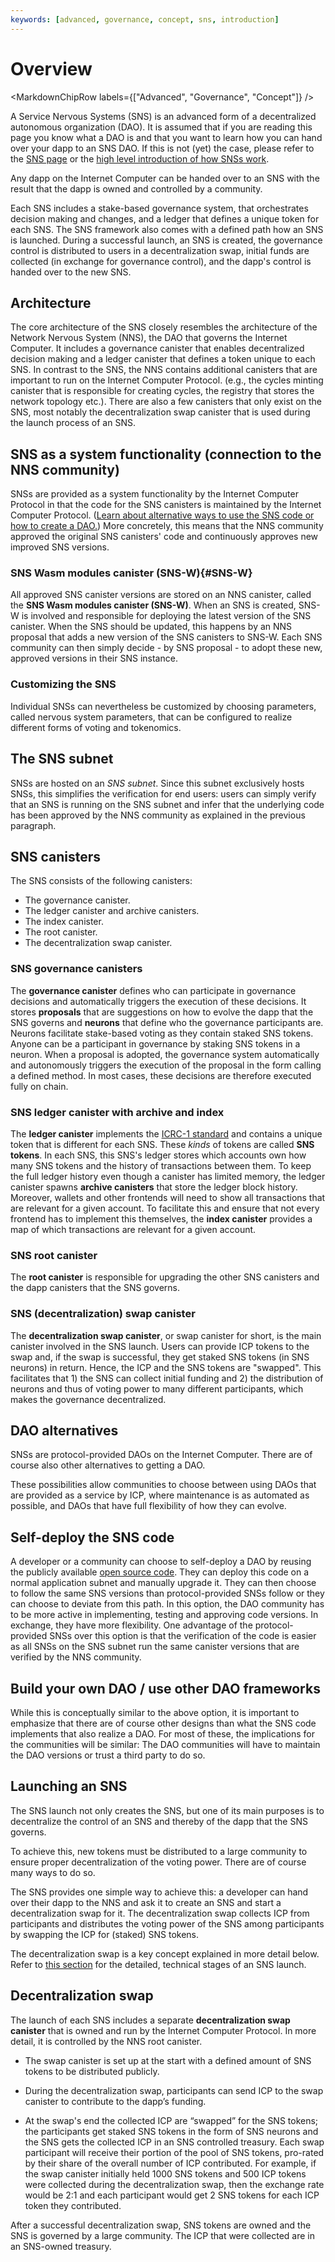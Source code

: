 ```yaml
---
keywords: [advanced, governance, concept, sns, introduction]
---
```



# Overview

<MarkdownChipRow labels={["Advanced", "Governance", "Concept"]} />

A Service Nervous Systems (SNS) is an advanced form of a decentralized autonomous organization (DAO).
It is assumed that if you are reading this page you know what a DAO is and that you want to learn how
you can hand over your dapp to an SNS DAO.
If this is not (yet) the case, please refer to the [SNS page](/sns/) or the [high level introduction of how SNSs work](/how-it-works/sns/).

Any dapp on the Internet Computer can be handed over to an SNS with the result that the dapp is
owned and controlled by a community.

Each SNS includes a stake-based governance system, that orchestrates decision making and changes, and a ledger that defines a unique token for each SNS.
The SNS framework also comes with a defined path how an SNS is launched.
During a successful launch, an SNS is created, the governance control is distributed to users in a decentralization swap, initial funds are collected (in exchange for governance control), and the dapp's control is handed over to the new SNS.

## Architecture

The core architecture of the SNS closely resembles the architecture of the Network Nervous System
(NNS), the DAO that governs the Internet Computer.
It includes a governance canister that enables decentralized decision making and a ledger canister
that defines a token unique to each SNS.
In contrast to the SNS, the NNS contains additional canisters that are important to run on the Internet Computer Protocol.
(e.g., the cycles minting canister that is responsible for creating cycles, the registry
that stores the network topology etc.).
There are also a few canisters that only exist on the SNS, most notably the decentralization
swap canister that is used during the launch process of an SNS.

## SNS as a system functionality (connection to the NNS community)
SNSs are provided as a system functionality by the Internet Computer Protocol in that the code for the SNS canisters
is maintained by the Internet Computer Protocol. ([Learn about alternative ways to use the SNS code or how to create a DAO.](#dao-alternatives))
More concretely, this means that the NNS community approved the original SNS canisters' code
and continuously approves new improved SNS versions.

### SNS Wasm modules canister (SNS-W){#SNS-W}
All approved SNS canister versions are stored on an NNS canister,
called the **SNS Wasm modules canister (SNS-W)**.
When an SNS is created, SNS-W is involved and responsible for deploying the latest version of
the SNS canister.
When the SNS should be updated, this happens by an NNS proposal that adds a new version of the
SNS canisters to SNS-W.
Each SNS community can then simply decide - by SNS proposal - to adopt these new, approved versions in their SNS instance.

### Customizing the SNS

Individual SNSs can nevertheless be customized by choosing parameters,
called nervous system parameters, that
can be configured to realize different forms of voting and tokenomics.

## The SNS subnet
SNSs are hosted on an _SNS subnet_. Since this subnet exclusively hosts SNSs,
this simplifies the verification for end users: users can simply verify that an SNS is running
on the SNS subnet and infer that the underlying code has been approved by the NNS community as
explained in the previous paragraph.

## SNS canisters
The SNS consists of the following canisters:
* The governance canister.
* The ledger canister and archive canisters.
* The index canister.
* The root canister.
* The decentralization swap canister.

### SNS governance canisters
The **governance canister** defines who can participate in governance decisions and automatically triggers the execution of these decisions.
It stores **proposals** that are suggestions on how to
evolve the dapp that the SNS governs and **neurons** that define who the governance participants are. Neurons facilitate stake-based voting as they contain staked SNS tokens.
Anyone can be a participant in governance by staking SNS tokens in a neuron.
When a proposal is adopted, the governance system automatically and autonomously triggers the execution of the proposal in the form calling a defined method. In most cases, these decisions are therefore executed fully on chain.

### SNS ledger canister with archive and index
The **ledger canister** implements the
[ICRC-1 standard](https://github.com/dfinity/ICRC-1)
and contains a unique token that is different for each SNS. These _kinds_ of tokens are called **SNS tokens**.
In each SNS, this SNS's ledger stores which accounts own how many SNS tokens and
the history of transactions between them.
To keep the full ledger history even though a canister has limited
memory, the ledger canister spawns **archive canisters** that store the ledger block history.
Moreover, wallets and other frontends will need to show all transactions that are
relevant for a given account.
To facilitate this and ensure that not every frontend has to implement this themselves,
the **index canister** provides a map of which transactions are relevant for a given account.

### SNS root canister
The **root canister** is responsible for upgrading the other SNS canisters
and the dapp canisters that the SNS governs.

### SNS (decentralization) swap canister
The **decentralization swap canister**, or swap canister for short, is the main canister involved
in the SNS launch. Users can provide ICP tokens to the swap and, if the swap is successful, they get staked SNS tokens (in SNS neurons) in return.
Hence, the ICP and the SNS tokens are "swapped".
This facilitates that 1) the SNS can collect initial funding and
2) the distribution of neurons and thus of voting power to many different participants, which makes the governance decentralized.

## DAO alternatives

SNSs are protocol-provided DAOs on the Internet Computer.
There are of course also other alternatives to getting a DAO.

These possibilities allow communities to choose between using DAOs that are provided
as a service by ICP, where maintenance is as automated as possible, and DAOs
that have full flexibility of how they can evolve.


## Self-deploy the SNS code
  A developer or a community can choose to self-deploy a DAO by reusing the publicly
  available [open source code](https://github.com/dfinity/ic/tree/master/rs/sns).
They can deploy this code on a normal application subnet and manually upgrade it.
  They can then choose to follow the same SNS versions than
  protocol-provided SNSs follow or they can choose to deviate from this path.
  In this option, the DAO community has to be more active in
  implementing, testing and approving code versions. In exchange, they have more flexibility.
One advantage of the protocol-provided SNSs over this option is that the verification of the code is
easier as all SNSs on the SNS subnet run the same canister versions that are verified by the
  NNS community.

## Build your own DAO / use other DAO frameworks
  While this is conceptually similar to the above option, it is important to emphasize
  that there are of course other designs than what the SNS code implements
  that also realize a DAO.
  For most of these, the implications for the communities will be similar: The DAO
  communities will have to maintain the DAO versions or trust
  a third party to do so.


## Launching an SNS

The SNS launch not only creates the SNS, but one of its main purposes is to
decentralize the control of an SNS and thereby of the dapp that the SNS governs.

To achieve this, new tokens must be distributed to a large community to ensure
proper decentralization of the voting power. There are of course many ways to do so.

The SNS provides one simple way to achieve this: a developer can hand over their dapp
to the NNS and ask it to create an SNS and start a decentralization swap for it.
The decentralization swap collects ICP from participants and distributes the voting
power of the SNS among participants by swapping the ICP for (staked) SNS tokens.

The decentralization swap is a key concept explained in more detail below. Refer to
[this section](launching/launch-summary-1proposal.mdx) for the detailed, technical stages of an SNS launch.

## Decentralization swap

The launch of each SNS includes a separate **decentralization swap canister** that
is owned and run by the Internet Computer Protocol.
In more detail, it is controlled by the NNS root canister.

* The swap canister is set up at the start with a defined amount of SNS tokens to be
  distributed publicly.

* During the decentralization swap, participants can send ICP to the swap canister
  to contribute to the dapp’s funding.

* At the swap's end the collected ICP are “swapped” for the SNS tokens; the
  participants get staked SNS tokens in the form of SNS neurons and the SNS gets the
  collected ICP in an SNS controlled treasury. Each swap participant will receive their portion of the pool of SNS tokens, pro-rated by their share of the overall number of ICP contributed.
  For example, if the swap canister initially held 1000 SNS tokens and 500 ICP tokens
  were collected during the decentralization swap, then the exchange rate would be 2:1
  and each participant would get 2 SNS tokens for each ICP token they contributed.

After a successful decentralization swap, SNS tokens are owned and the SNS is governed
by a large community.
The ICP that were collected are in an SNS-owned treasury.
